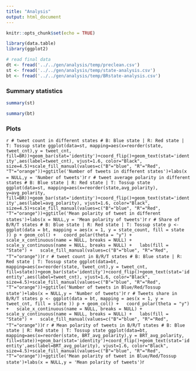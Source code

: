 ```yaml
---
title: "Analysis"
output: html_document
---
```


```r
knitr::opts_chunk$set(echo = TRUE)

library(data.table)
library(ggplot2)

# read final data
dt <- fread('../../gen/analysis/temp/preclean.csv')
st <- fread('../../gen/analysis/temp/state-analysis.csv')
bt <- fread('../../gen/analysis/temp/BRstate-analysis.csv')
```



### Summary statistics

```r
summary(st)
```

```r
summary(bt)
```


### Plots

```r
# tweet count in different states
# B: Blue state | R: Red state | T: Tossup state
ggplot(data=st, mapping=aes(x=reorder(state, tweet_cnt),y = tweet_cnt, fill=BR))+geom_bar(stat='identity')+coord_flip()+geom_text(stat='identity',aes(label=tweet_cnt), vjust=1.6, color="Black", size=4.5)+scale_fill_manual(values=c("B"="blue", "R"="Red", "T"="orange"))+ggtitle('Number of tweets in different states')+labs(x = NULL,y = 'Number of tweets')
```r

```r
# tweet average polarity in different states
# B: Blue state | R: Red state | T: Tossup state
ggplot(data=st, mapping=aes(x=reorder(state,avg_polarity), y=avg_polarity, fill=BR))+geom_bar(stat='identity')+coord_flip()+geom_text(stat='identity',aes(label=avg_polarity), vjust=1.6, color="Black", size=4.5)+scale_fill_manual(values=c("B"="blue", "R"="Red", "T"="orange"))+ggtitle('Mean polarity of tweet in different states')+labs(x = NULL,y = 'Mean polarity of tweets')
```r

```r
# Share of B/R/T states
# B: Blue state | R: Red state | T: Tossup state
p <- ggplot(data = bt, mapping = aes(x = 1, y = state_count, fill = state ))
p + geom_col() +
  coord_polar(theta = "y") +
  scale_x_continuous(name = NULL, breaks = NULL) +
  scale_y_continuous(name = NULL, breaks = NULL) +
  labs(fill = "State") +
  scale_fill_manual(values=c("B"="blue", "R"="Red", "T"="orange"))
```r

```r
# tweet count in B/R/T states
# B: Blue state | R: Red state | T: Tossup state
ggplot(data=bt, mapping=aes(x=reorder(state, tweet_cnt),y = tweet_cnt, fill=state))+geom_bar(stat='identity')+coord_flip()+geom_text(stat='identity',aes(label=tweet_cnt), vjust=1.6, color="Black", size=4.5)+scale_fill_manual(values=c("B"="blue", "R"="Red", "T"="orange"))+ggtitle('Number of tweets in Blue/Red/Tossup state')+labs(x = NULL,y = 'Number of tweets')
```r

```r
# Tweets share in B/R/T states
p <- ggplot(data = bt, mapping = aes(x = 1, y = tweet_cnt, fill = state ))
p + geom_col() +
  coord_polar(theta = "y") +
  scale_x_continuous(name = NULL, breaks = NULL) +
  scale_y_continuous(name = NULL, breaks = NULL) +
  labs(fill = "State") +
  scale_fill_manual(values=c("B"="blue", "R"="Red", "T"="orange"))
```r

```r
# Mean polarity of tweets in B/R/T states
# B: Blue state | R: Red state | T: Tossup state
ggplot(data=bt, mapping=aes(x=reorder(state, BRT_avg_polarity),y = BRT_avg_polarity, fill=state))+geom_bar(stat='identity')+coord_flip()+geom_text(stat='identity',aes(label=BRT_avg_polarity), vjust=1.6, color="Black", size=4.5)+scale_fill_manual(values=c("B"="blue", "R"="Red", "T"="orange"))+ggtitle('Mean polarity of tweet in Blue/Red/Tossup state')+labs(x = NULL,y = 'Mean polarity of tweets')
```r
